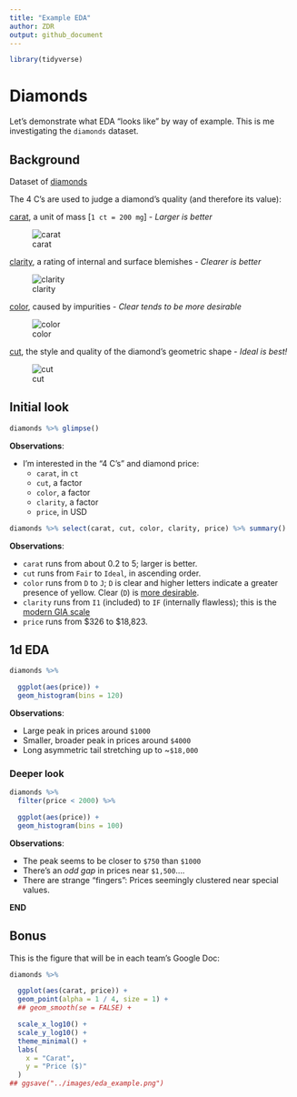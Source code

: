 ```yaml
---
title: "Example EDA"
author: ZDR
output: github_document
---
```


```r
library(tidyverse)
```

# Diamonds
<!-- ----------------------------------------------------------------------------------------- -->

Let's demonstrate what EDA "looks like" by way of example. This is me investigating the `diamonds` dataset.

## Background
<!-- ------------------------------- -->

Dataset of [diamonds](https://en.wikipedia.org/wiki/Diamond_(gemstone))

The 4 C's are used to judge a diamond's quality (and therefore its value):

[carat](https://en.wikipedia.org/wiki/Carat_(mass)), a unit of mass [`1 ct = 200 mg`]
- *Larger is better*

![carat](~/src/Brillanten.jpg)

[clarity](https://en.wikipedia.org/wiki/Diamond_clarity), a rating of internal and surface blemishes
- *Clearer is better*

![clarity](~/src/Diamond-Clarity.jpg)

[color](https://en.wikipedia.org/wiki/Diamond_color), caused by impurities
- *Clear tends to be more desirable*

![color](~/src/diamond-color-scale.png)

[cut](https://en.wikipedia.org/wiki/Diamond_cut), the style and quality of the diamond's geometric shape
- *Ideal is best!*

![cut](~/src/diamond-cut.png)

## Initial look
<!-- ------------------------------- -->

```r
diamonds %>% glimpse()
```

**Observations**:

- I'm interested in the "4 C's" and diamond price:
  - `carat`, in `ct`
  - `cut`, a factor
  - `color`, a factor
  - `clarity`, a factor
  - `price`, in USD

```r
diamonds %>% select(carat, cut, color, clarity, price) %>% summary()
```

**Observations**:

- `carat` runs from about 0.2 to 5; larger is better.
- `cut` runs from `Fair` to `Ideal`, in ascending order.
- `color` runs from `D` to `J`; `D` is clear and higher letters indicate a greater presence of yellow. Clear (`D`) is [more desirable](https://en.wikipedia.org/wiki/Diamond_color).
- `clarity` runs from `I1` (included) to `IF` (internally flawless); this is the [modern GIA scale](https://en.wikipedia.org/wiki/Diamond_clarity#Modern_GIA_grading_system)
- `price` runs from $326 to $18,823.

## 1d EDA
<!-- ------------------------------- -->

```r
diamonds %>%

  ggplot(aes(price)) +
  geom_histogram(bins = 120)
```

**Observations**:

- Large peak in prices around `$1000`
- Smaller, broader peak in prices around `$4000`
- Long asymmetric tail stretching up to ~`$18,000`

### Deeper look
<!-- ------------------------------- -->

```r
diamonds %>%
  filter(price < 2000) %>%

  ggplot(aes(price)) +
  geom_histogram(bins = 100)
```

**Observations**:

- The peak seems to be closer to `$750` than `$1000`
- There's an *odd gap* in prices near `$1,500`....
- There are strange "fingers": Prices seemingly clustered near special values.

**END**


<!-- ----------------------------------------------------------------------------------------- -->




## Bonus

This is the figure that will be in each team's Google Doc:

```r
diamonds %>%

  ggplot(aes(carat, price)) +
  geom_point(alpha = 1 / 4, size = 1) +
  ## geom_smooth(se = FALSE) +

  scale_x_log10() +
  scale_y_log10() +
  theme_minimal() +
  labs(
    x = "Carat",
    y = "Price ($)"
  )
## ggsave("../images/eda_example.png")
```
